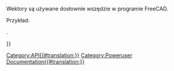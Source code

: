<languages/>

{{VeryImportantMessage|''(Październik 2019)'' Nie edytuj tych stron. Informacje są niekompletne i nieaktualne. Najnowsze API można znaleźć w [https://www.freecadweb.org/api automatycznie generowana dokumentacja API], lub wygenerować dokumentację samodzielnie, śledząc dokument [[Source documentation/pl|Dokumentacja źródłowa]].}}

Wektory są używane dosłownie wszędzie w programie FreeCAD.

Przykład:
{{Code|code=
v=FreeCAD.Vector()
v=FreeCAD.Vector(1,0,0)
v=FreeCAD.Base.Vector()
v2 = FreeCAD.Vector(3,2,-5)
v3 = v.add(v2)
print v3.Length
}}

{{APIProperty|Length|zwraca długość wektora.}}
{{APIFunction|add|Vector|dodaje kolejny wektor do obecnego.|vector}}
{{APIFunction|cross|Vector|iloczyn krzyżowy pomiędzy obecnym wektorem a kolejnym.|vector}}
{{APIFunction|distanceToLine|Vector1,Vector2|odległość między wektorem a prostą przechodzącą przez wektor1 w kierunku wektora2.|float}}
{{APIFunction|distanceToPoint|point2|metoda instancji Base.Vector distanceToPoint(point2) |float}}
{{APIFunction|distanceToPoint|Vector|odległość między tym wektorem a innym.|float}}.
{{APIFunction|distanceToPlane|Vector1,Vector2|odległość między wektorem a płaszczyzną zdefiniowaną przez punkt i normalną.|float}}
{{APIFunction|dot|Vector|iloczyn punktowy między 2 wektorami.|float}}
{{APIFunction|getAngle|Vector|kąt w radianach pomiędzy obecnym wektorem a kolejnym.|float}}
{{APIFunction|isEqual|Vector2,tolerance|Sprawdza, czy odległość między punktami reprezentowanymi przez ten Vector i Vector2 jest mniejsza lub równa podanej tolerancji.|True/False}}
{{APIFunction|isOnLineSegment|Vector1,Vector2|Sprawdza, czy ten wektor znajduje się na odcinku linii wygenerowanym przez Vector1 i Vector2.|Vector}}
{{APIFunction|multiply|float|mnoży ''(skala jednostajna)'' wektor przez podany współczynnik.|nothing}}
{{APIFunction|isParallel|Vector2,tolerance|Sprawdza, czy Vector jest równoległy do Vector2 w zakresie tolerancji.|True/False}}
{{APIFunction|negative|Vector|Zwraca ujemną ''(przeciwną)'' wartość tego wektora.|Vector}}
{{APIFunction|normalize| |normalizuje wektor ''(ustawia jego długość na wartość 1.0)''.|nothing}}
{{APIFunction|projectToLine|Vector1,Vector2|rzutuje wektor na prostą przechodzącą przez wektor1 w kierunku wektora2.|nothing}}
{{APIFunction|projectToPlane|Vector1,Vector2|rzutuje wektor na płaszczyznę zdefiniowaną przez punkt ''(wektor1)'' i normalną ''(wektor2)''.|nothing}}
{{APIFunction|scale|Float,Float,Float|To samo co mnożenie, ale pozwala określić różne wartości dla kierunków x, y i z. ''(niejednolita skala)''|nothing}}
{{APIFunction|sub|Vector|odejmuje wektor od obecnego.|vector}}
{{APIProperty|x|współrzędna x wektora.}}
{{APIProperty|y|współrzędna y wektora.}}
{{APIProperty|z|współrzędna z wektora.}}

{{Userdocnavi{{#translation:}}}}
[[Category:API{{#translation:}}]]
[[Category:Poweruser Documentation{{#translation:}}]]
{{clear}}